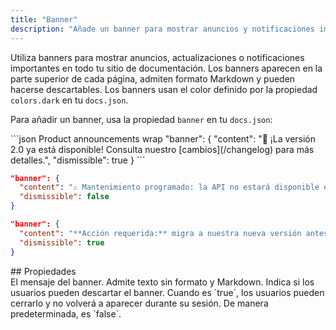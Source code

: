 ```yaml
---
title: "Banner"
description: "Añade un banner para mostrar anuncios y notificaciones importantes en todo el sitio"
---
```


Utiliza banners para mostrar anuncios, actualizaciones o notificaciones importantes en todo tu sitio de documentación. Los banners aparecen en la parte superior de cada página, admiten formato Markdown y pueden hacerse descartables. Los banners usan el color definido por la propiedad `colors.dark` en tu `docs.json`.

Para añadir un banner, usa la propiedad `banner` en tu `docs.json`:

<CodeGroup>
  ```json Product announcements wrap
  "banner": {
    "content": "🚀 ¡La versión 2.0 ya está disponible! Consulta nuestro [cambios](/changelog) para más detalles.",
    "dismissible": true 
  }
  ```

  ```json Maintenance notices wrap
  "banner": {
    "content": "⚠️ Mantenimiento programado: la API no estará disponible el 15 de diciembre, de 2 a 4 a. m. UTC",
    "dismissible": false
  }
  ```

  ```json Required actions wrap
  "banner": {
    "content": "**Acción requerida:** migra a nuestra nueva versión antes del 1 de enero. [Guía de migración](/migration)",
    "dismissible": true
  }
  ```
</CodeGroup>

<div id="properties">
  ## Propiedades
</div>

<ResponseField name="content" type="string" required>
  El mensaje del banner. Admite texto sin formato y Markdown.
</ResponseField>

<ResponseField name="dismissible" type="boolean">
  Indica si los usuarios pueden descartar el banner. Cuando es `true`, los usuarios pueden cerrarlo y no volverá a aparecer durante su sesión. De manera predeterminada, es `false`.
</ResponseField>